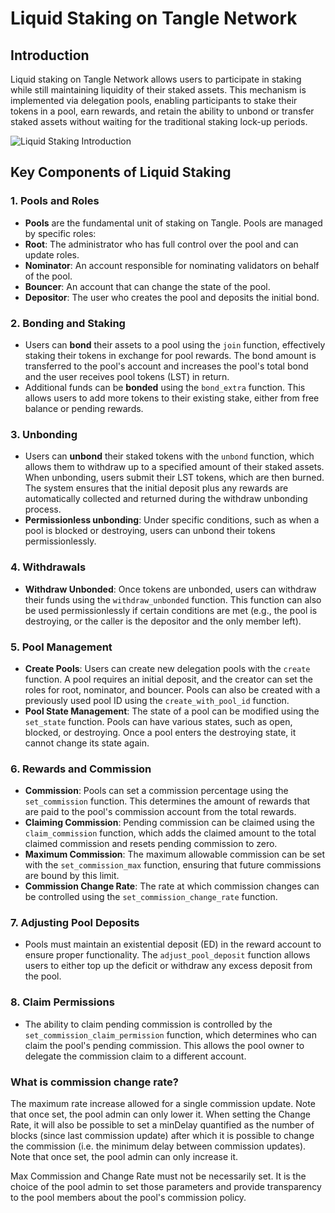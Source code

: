 # Liquid Staking on Tangle Network

## Introduction

Liquid staking on Tangle Network allows users to participate in staking while still maintaining liquidity of their staked assets. This mechanism is implemented via delegation pools, enabling participants to stake their tokens in a pool, earn rewards, and retain the ability to unbond or transfer staked assets without waiting for the traditional staking lock-up periods.

![Liquid Staking Introduction](./images/lst-intro.png)

## Key Components of Liquid Staking

### 1. **Pools and Roles**

- **Pools** are the fundamental unit of staking on Tangle. Pools are managed by specific roles:
- **Root**: The administrator who has full control over the pool and can update roles.
- **Nominator**: An account responsible for nominating validators on behalf of the pool.
- **Bouncer**: An account that can change the state of the pool.
- **Depositor**: The user who creates the pool and deposits the initial bond.

### 2. **Bonding and Staking**

- Users can **bond** their assets to a pool using the `join` function, effectively staking their tokens in exchange for pool rewards. The bond amount is transferred to the pool's account and increases the pool's total bond and the user receives pool tokens (LST) in return.
- Additional funds can be **bonded** using the `bond_extra` function. This allows users to add more tokens to their existing stake, either from free balance or pending rewards.

### 3. **Unbonding**

- Users can **unbond** their staked tokens with the `unbond` function, which allows them to withdraw up to a specified amount of their staked assets. When unbonding, users submit their LST tokens, which are then burned. The system ensures that the initial deposit plus any rewards are automatically collected and returned during the withdraw unbonding process.
- **Permissionless unbonding**: Under specific conditions, such as when a pool is blocked or destroying, users can unbond their tokens permissionlessly.

### 4. **Withdrawals**

- **Withdraw Unbonded**: Once tokens are unbonded, users can withdraw their funds using the `withdraw_unbonded` function. This function can also be used permissionlessly if certain conditions are met (e.g., the pool is destroying, or the caller is the depositor and the only member left).

### 5. **Pool Management**

- **Create Pools**: Users can create new delegation pools with the `create` function. A pool requires an initial deposit, and the creator can set the roles for root, nominator, and bouncer. Pools can also be created with a previously used pool ID using the `create_with_pool_id` function.
- **Pool State Management**: The state of a pool can be modified using the `set_state` function. Pools can have various states, such as open, blocked, or destroying. Once a pool enters the destroying state, it cannot change its state again.

### 6. **Rewards and Commission**

- **Commission**: Pools can set a commission percentage using the `set_commission` function. This determines the amount of rewards that are paid to the pool's commission account from the total rewards.
- **Claiming Commission**: Pending commission can be claimed using the `claim_commission` function, which adds the claimed amount to the total claimed commission and resets pending commission to zero.
- **Maximum Commission**: The maximum allowable commission can be set with the `set_commission_max` function, ensuring that future commissions are bound by this limit.
- **Commission Change Rate**: The rate at which commission changes can be controlled using the `set_commission_change_rate` function.

### 7. **Adjusting Pool Deposits**

- Pools must maintain an existential deposit (ED) in the reward account to ensure proper functionality. The `adjust_pool_deposit` function allows users to either top up the deficit or withdraw any excess deposit from the pool.

### 8. **Claim Permissions**

- The ability to claim pending commission is controlled by the `set_commission_claim_permission` function, which determines who can claim the pool's pending commission. This allows the pool owner to delegate the commission claim to a different account.

### What is commission change rate?

The maximum rate increase allowed for a single commission update. Note that once set, the pool admin can only lower it. When setting the Change Rate, it will also be possible to set a minDelay quantified as the number of blocks (since last commission update) after which it is possible to change the commission (i.e. the minimum delay between commission updates). Note that once set, the pool admin can only increase it.

Max Commission and Change Rate must not be necessarily set. It is the choice of the pool admin to set those parameters and provide transparency to the pool members about the pool's commission policy.
